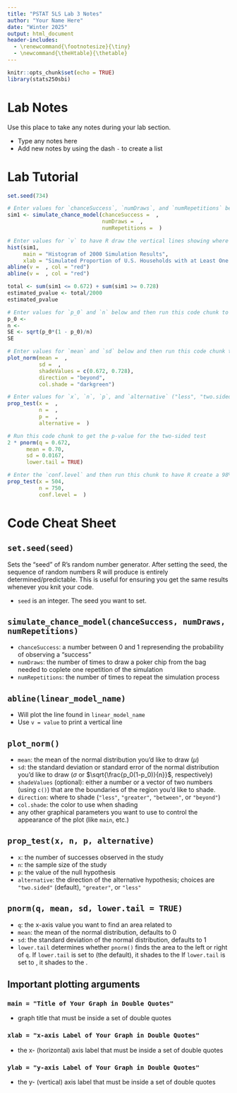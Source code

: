 ```yaml
---
title: "PSTAT 5LS Lab 3 Notes"
author: "Your Name Here"
date: "Winter 2025"
output: html_document
header-includes:
  - \renewcommand{\footnotesize}{\tiny}
  - \newcommand{\theHtable}{\thetable}
---
```

```r
knitr::opts_chunk$set(echo = TRUE)
library(stats250sbi)
```

# Lab Notes

Use this place to take any notes during your lab section.

- Type any notes here
- Add new notes by using the dash `-` to create a list

# Lab Tutorial

```r
set.seed(734)
```

```r
# Enter values for `chanceSuccess`, `numDraws`, and `numRepetitions` below and then run this chunk (be sure to run the `setSeed` chunk above before you run this one)
sim1 <- simulate_chance_model(chanceSuccess =  , 
                              numDraws =  , 
                              numRepetitions =  )
```

```r
# Enter values for `v` to have R draw the vertical lines showing where unusual values lie in the histogram of the 2000 repetitions of the simulation. Then run this chunk to create the histogram
hist(sim1, 
     main = "Histogram of 2000 Simulation Results",
     xlab = "Simulated Proportion of U.S. Households with at Least One Pet")
abline(v =  , col = "red")
abline(v =  , col = "red")
```

```r
total <- sum(sim1 <= 0.672) + sum(sim1 >= 0.728)  
estimated_pvalue <- total/2000
estimated_pvalue

```

```r
# Enter values for `p_0` and `n` below and then run this code chunk to compute the standard error for the normal distribution
p_0 <- 
n <- 
SE <- sqrt(p_0*(1 - p_0)/n)
SE 
```

```r
# Enter values for `mean` and `sd` below and then run this code chunk to visualize the p-value for the hypothesis test
plot_norm(mean =  , 
          sd =  , 
          shadeValues = c(0.672, 0.728), 
          direction = "beyond", 
          col.shade = "darkgreen")
```

```r
# Enter values for `x`, `n`, `p`, and `alternative` ("less", "two.sided", "greater" with the quotation marks) below and then run this code chunk 
prop_test(x =  , 
          n =  , 
          p =  , 
          alternative =  )
```

```r
# Run this code chunk to get the p-value for the two-sided test
2 * pnorm(q = 0.672, 
      mean = 0.70, 
      sd = 0.0167, 
      lower.tail = TRUE)
```

```r
# Enter the `conf.level` and then run this chunk to have R create a 98% confidence interval
prop_test(x = 504, 
          n = 750,
          conf.level =  )
```

# Code Cheat Sheet

## `set.seed(seed)`
Sets the "seed" of R's random number generator. After setting the seed, the sequence of random numbers R will produce is entirely determined/predictable. This is useful for ensuring you get the same results whenever you knit your code.

- `seed` is an integer. The seed you want to set.

## `simulate_chance_model(chanceSuccess, numDraws, numRepetitions)`

- `chanceSuccess`: a number between 0 and 1 represending the probability of observing a "success"
- `numDraws`: the number of times to draw a poker chip from the bag needed to coplete one repetition of the simulation
- `numRepetitions`: the number of times to repeat the simulation process

## `abline(linear_model_name)`

- Will plot the line found in `linear_model_name`
- Use `v = value` to print a vertical line

## `plot_norm()` 

- `mean`: the mean of the normal distribution you'd like to draw ($\mu$)
- `sd`: the standard deviation or standard error of the normal distribution you'd like to draw ($\sigma$ or $\sqrt{\frac{p_0(1-p_0)}{n}}$, respectively)
- `shadeValues` (optional): either a number or a vector of two numbers (using `c()`) that are the boundaries of the region you'd like to shade.
- `direction`: where to shade (`"less"`, `"greater"`, `"between"`, or `"beyond"`)
- `col.shade`: the color to use when shading
- any other graphical parameters you want to use to control the appearance of the plot (like `main`, etc.)

## `prop_test(x, n, p, alternative)`

- `x`: the number of successes observed in the study
- `n`: the sample size of the study
- `p`: the value of the null hypothesis
- `alternative`: the direction of the alternative hypothesis; choices are `"two.sided"` (default), `"greater"`, or `"less"`

## `pnorm(q, mean, sd, lower.tail = TRUE)`

- `q`: the x-axis value you want to find an area related to
- `mean`: the mean of the normal distribution, defaults to 0
- `sd`: the standard deviation of the normal distribution, defaults to 1
- `lower.tail` determines whether `pnorm()` finds the area to the left or right of `q`. If `lower.tail` is set to \textcolor{blue}{`TRUE`} (the default), it shades to the \textcolor{blue}{LEFT} If `lower.tail` is set to \textcolor{red}{`FALSE`}, it shades to the \textcolor{red}{RIGHT}.

## Important plotting arguments

### `main = "Title of Your Graph in Double Quotes"`
- graph title that must be inside a set of double quotes

### `xlab = "x-axis Label of Your Graph in Double Quotes"`
- the x- (horizontal) axis label that must be inside a set of double quotes

### `ylab = "y-axis Label of Your Graph in Double Quotes"`
- the y- (vertical) axis label that must be inside a set of double quotes
